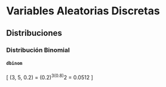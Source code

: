 # Variables Aleatorias Discretas

## Distribuciones

### Distribución Binomial

#### `dbinom`

\[
\mathtt{dbinom}(3, 5, 0.2) = \binom{5}{3}(0.2)^3(0.8)^2 = 0.0512
\]
